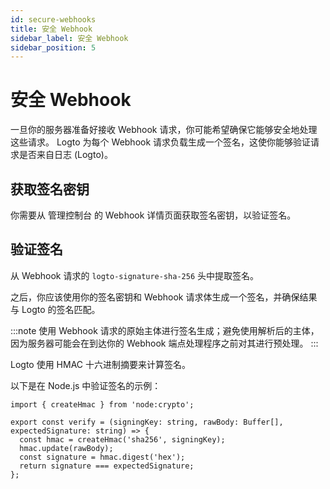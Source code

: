 ```yaml
---
id: secure-webhooks
title: 安全 Webhook
sidebar_label: 安全 Webhook
sidebar_position: 5
---
```


# 安全 Webhook

一旦你的服务器准备好接收 Webhook 请求，你可能希望确保它能够安全地处理这些请求。 Logto 为每个 Webhook 请求负载生成一个签名，这使你能够验证请求是否来自日志 (Logto)。

## 获取签名密钥

你需要从 <CloudLink to="/webhooks">管理控制台</CloudLink> 的 Webhook 详情页面获取签名密钥，以验证签名。

## 验证签名

从 Webhook 请求的 `logto-signature-sha-256` 头中提取签名。

之后，你应该使用你的签名密钥和 Webhook 请求体生成一个签名，并确保结果与 Logto 的签名匹配。

:::note
使用 Webhook 请求的原始主体进行签名生成；避免使用解析后的主体，因为服务器可能会在到达你的 Webhook 端点处理程序之前对其进行预处理。
:::

Logto 使用 HMAC 十六进制摘要来计算签名。

以下是在 Node.js 中验证签名的示例：

```tsx
import { createHmac } from 'node:crypto';

export const verify = (signingKey: string, rawBody: Buffer[], expectedSignature: string) => {
  const hmac = createHmac('sha256', signingKey);
  hmac.update(rawBody);
  const signature = hmac.digest('hex');
  return signature === expectedSignature;
};
```
